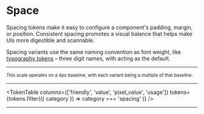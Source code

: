 
# Space

Spacing tokens make it easy to configure a component's padding, margin, or position. Consistent spacing promotes a visual balance that helps make UIs more digestible and scannable.

Spacing variants use the same naming convention as font weight, like [typography tokens](design/typography) – three digit names, with <Token name='spacing-400' /> acting as the default.

---

<SpacingPreview />

<small>This scale operates on a 4px baseline, with each variant being a multiple of that baseline.</small>

---

<TokenTable
  columns={['friendly', 'value', 'pixel_value', 'usage']}
  tokens={tokens.filter(({ category }) => category === 'spacing' )}
/>

---

